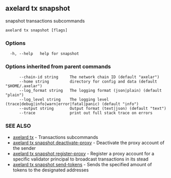 ## axelard tx snapshot

snapshot transactions subcommands

```
axelard tx snapshot [flags]
```

### Options

```
  -h, --help   help for snapshot
```

### Options inherited from parent commands

```
      --chain-id string     The network chain ID (default "axelar")
      --home string         directory for config and data (default "$HOME/.axelar")
      --log_format string   The logging format (json|plain) (default "plain")
      --log_level string    The logging level (trace|debug|info|warn|error|fatal|panic) (default "info")
      --output string       Output format (text|json) (default "text")
      --trace               print out full stack trace on errors
```

### SEE ALSO

- [axelard tx](/cli-docs/v0_31_3/axelard_tx) - Transactions subcommands
- [axelard tx snapshot deactivate-proxy](/cli-docs/v0_31_3/axelard_tx_snapshot_deactivate-proxy) - Deactivate the proxy account of the sender
- [axelard tx snapshot register-proxy](/cli-docs/v0_31_3/axelard_tx_snapshot_register-proxy) - Register a proxy account for a specific validator principal to broadcast transactions in its stead
- [axelard tx snapshot send-tokens](/cli-docs/v0_31_3/axelard_tx_snapshot_send-tokens) - Sends the specified amount of tokens to the designated addresses

